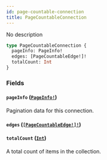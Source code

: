 ```yaml
---
id: page-countable-connection
title: PageCountableConnection
---
```


No description

```graphql
type PageCountableConnection {
  pageInfo: PageInfo!
  edges: [PageCountableEdge!]!
  totalCount: Int
}
```

### Fields

#### `pageInfo` ([`PageInfo!`](../../../developer/api-reference/objects/page-info))

Pagination data for this connection.

#### `edges` ([`[PageCountableEdge!]!`](../../../developer/api-reference/objects/page-countable-edge))

#### `totalCount` ([`Int`](../../../developer/api-reference/scalars/int))

A total count of items in the collection.
